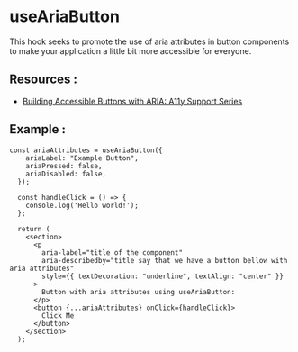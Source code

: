 
<Meta of={AriaButton} />

# **useAriaButton**

This hook seeks to promote the use of aria attributes in button components to make your application a little bit more accessible for everyone.

## **Resources** :

- [Building Accessible Buttons with ARIA: A11y Support Series](https://www.deque.com/blog/accessible-aria-buttons/)

## **Example** :

```tsx
const ariaAttributes = useAriaButton({
    ariaLabel: "Example Button",
    ariaPressed: false,
    ariaDisabled: false,
  });

  const handleClick = () => {
    console.log('Hello world!');
  };

  return (
    <section>
      <p
        aria-label="title of the component"
        aria-describedby="title say that we have a button bellow with aria attributes"
        style={{ textDecoration: "underline", textAlign: "center" }}
      >
        Button with aria attributes using useAriaButton:
      </p>
      <button {...ariaAttributes} onClick={handleClick}>
        Click Me
      </button>
    </section>
  );
```
